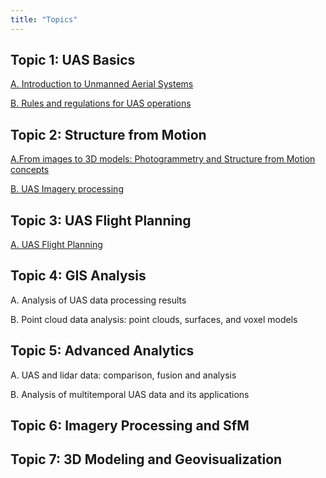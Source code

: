 ```yaml
---
title: "Topics"
---
```


## Topic 1: UAS Basics

[A. Introduction to Unmanned Aerial Systems](topics/topic_1_uas_basics/part_a_introduction.qmd)

[B. Rules and regulations for UAS operations](topics/topic_1_uas_basics/part_b_rules_regs.qmd)

## Topic 2: Structure from Motion

[A.From images to 3D models: Photogrammetry and Structure from Motion concepts](topics/topic_2_sfm/part_a_images_to_3d.qmd)

[B. UAS Imagery processing](topics/topic_2_sfm/part_b_img_processing_sfm.qmd)

## Topic 3: UAS Flight Planning

[A. UAS Flight Planning](topics/topic_3_flight_planning/part_a_uas_flight_planning.qmd)

## Topic 4: GIS Analysis

A. Analysis of UAS data processing results

B. Point cloud data analysis: point clouds, surfaces, and voxel models

## Topic 5: Advanced Analytics

A. UAS and lidar data: comparison, fusion and analysis

B. Analysis of multitemporal UAS data and its applications

## Topic 6: Imagery Processing and SfM


## Topic 7: 3D Modeling and Geovisualization